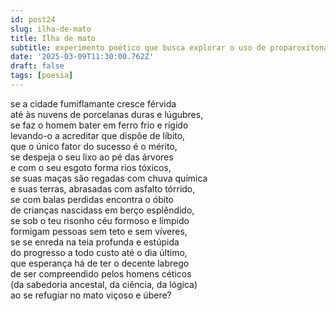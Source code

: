 ```yaml
---
id: post24
slug: ilha-de-mato
title: Ilha de mato
subtitle: experimento poético que busca explorar o uso de proparoxítonas, ao estilo de "Construção" de Chico Buarque.
date: '2025-03-09T11:30:00.762Z'
draft: false
tags: [poesia]
---
```

se a cidade fumiflamante cresce férvida  
até às nuvens de porcelanas duras e lúgubres,   
se faz o homem bater em ferro frio e rígido  
levando-o a acreditar que dispõe de líbito,  
que o único fator do sucesso é o mérito,  
se despeja o seu lixo ao pé das árvores  
e com o seu esgoto forma rios tóxicos,  
se suas maças são regadas com chuva química  
e suas terras, abrasadas com asfalto tórrido,  
se com balas perdidas encontra o óbito  
de crianças nascidass em berço esplêndido,  
se sob o teu risonho céu formoso e límpido  
formigam pessoas sem teto e sem víveres,   
se se enreda na teia profunda e estúpida  
do progresso a todo custo até o dia último,  
que esperança há de ter o decente labrego  
de ser compreendido pelos homens céticos  
(da sabedoria ancestal, da ciência, da lógica)  
ao se refugiar no mato viçoso e úbere?
